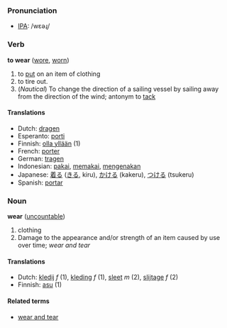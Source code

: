 === Pronunciation ===
*[[w:IPA|IPA]]: /wεəɻ/

=== Verb ===
'''to wear''' ([[wore]], [[worn]])

# to [[put]] on an item of clothing
# to tire out.
# (''Nautical'') To change the direction of a sailing vessel by sailing away from the direction of the wind; antonym to [[tack]]

==== Translations ====
*Dutch: [[dragen]]
*Esperanto: [[porti]]
*Finnish: [[olla yllään]] (1)
*French: [[porter]]
*German: [[tragen]]
*Indonesian: [[pakai]], [[pakai|memakai]], [[kena|mengenakan]]
*Japanese: [[着る]] ([[きる]], kiru), [[かける]] (kakeru), [[つける]] (tsukeru)
*Spanish: [[portar]]

=== Noun ===
'''wear''' ([[uncountable]])

#clothing
#Damage to the appearance and/or strength of an item caused by use over time; ''wear and tear''

====Translations====
*Dutch: [[kledij]] ''f'' (1), [[kleding]] ''f'' (1), [[sleet]] ''m'' (2), [[slijtage]] ''f'' (2)
*Finnish: [[asu]] (1)

====Related terms====
*[[wear and tear]]